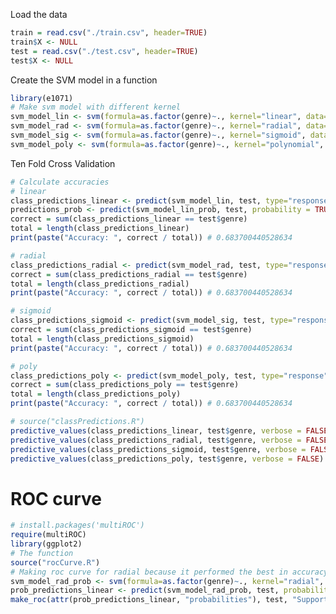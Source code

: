 Load the data
```r
train = read.csv("./train.csv", header=TRUE)
train$X <- NULL
test = read.csv("./test.csv", header=TRUE)
test$X <- NULL
```


Create the SVM model in a function 
```r
library(e1071)
# Make svm model with different kernel
svm_model_lin <- svm(formula=as.factor(genre)~., kernel="linear", data=train, type="C-classification")
svm_model_rad <- svm(formula=as.factor(genre)~., kernel="radial", data=train, type="C-classification")
svm_model_sig <- svm(formula=as.factor(genre)~., kernel="sigmoid", data=train, type="C-classification")
svm_model_poly <- svm(formula=as.factor(genre)~., kernel="polynomial", data=train, type="C-classification")
```


Ten Fold Cross Validation
```r
# Calculate accuracies
# linear
class_predictions_linear <- predict(svm_model_lin, test, type="response")
predictions_prob <- predict(svm_model_lin_prob, test, probability = TRUE)
correct = sum(class_predictions_linear == test$genre) 
total = length(class_predictions_linear)
print(paste("Accuracy: ", correct / total)) # 0.683700440528634

# radial
class_predictions_radial <- predict(svm_model_rad, test, type="response")
correct = sum(class_predictions_radial == test$genre)
total = length(class_predictions_radial)
print(paste("Accuracy: ", correct / total)) # 0.683700440528634

# sigmoid
class_predictions_sigmoid <- predict(svm_model_sig, test, type="response")
correct = sum(class_predictions_sigmoid == test$genre)
total = length(class_predictions_sigmoid)
print(paste("Accuracy: ", correct / total)) # 0.683700440528634

# poly
class_predictions_poly <- predict(svm_model_poly, test, type="response")
correct = sum(class_predictions_poly == test$genre)
total = length(class_predictions_poly)
print(paste("Accuracy: ", correct / total)) # 0.683700440528634
```

```r
# source("classPredictions.R")
predictive_values(class_predictions_linear, test$genre, verbose = FALSE)
predictive_values(class_predictions_radial, test$genre, verbose = FALSE)
predictive_values(class_predictions_sigmoid, test$genre, verbose = FALSE)
predictive_values(class_predictions_poly, test$genre, verbose = FALSE)

```

# ROC curve

```r
# install.packages('multiROC')
require(multiROC)
library(ggplot2)
# The function
source("rocCurve.R")
# Making roc curve for radial because it performed the best in accuracy, precision, recall
svm_model_rad_prob <- svm(formula=as.factor(genre)~., kernel="radial", data=train, probability = TRUE)
prob_predictions_linear <- predict(svm_model_rad_prob, test, probability=TRUE)
make_roc(attr(prob_predictions_linear, "probabilities"), test, "Support Vector Machine")
```
